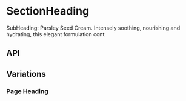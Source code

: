 
<Meta title="Components/SectionHeading" component={SectionHeading} />

# SectionHeading

<Preview>
  <Story name="Base component">
    <div style={{ border: '1px solid #333', margin: '20px'}}>
      <SectionHeading
        eyebrow={knobs.text(
          'eyebrow',
          'Eyebrow: Offers fortification of the highest order against free radicals.',
          'Copy',
        )}
        heading={knobs.text(
          'heading',
          'Heading: Fortification of the highest order. Parsley Seed Anti-Oxidant Facial Hydrating Cream.',
          'Copy',
        )}
        isFlush={knobs.boolean('isFlush', false, 'Presentation')}
        id="Anti-Oxidant"
        isPageHeading={knobs.boolean('isPageHeading', false, 'Presentation')}
        subHeading={knobs.text(
          'subHeading',
          'SubHeading: Parsley Seed Cream. Intensely soothing, nourishing and hydrating, this elegant formulation contains a potent blend of botanicals that offer fortification of the highest order against free radicals.',
          'Copy',
        )}
        theme={knobs.select('theme', ['dark', 'light'], 'dark', 'Presentation')}
        fontFamily={knobs.select('fontFamily', ['Suisse', 'Zapf'], 'Zapf', 'Presentation')}
        paddingBottom={knobs.select('paddingBottom', ['none', 'small', 'medium', 'large'], 'none', 'Presentation')}
      />
    </div>
    <p>SubHeading: Parsley Seed Cream. Intensely soothing, nourishing and hydrating, this elegant formulation cont</p>
  </Story>
</Preview>

## API

<Props of={SectionHeading} />

## Variations

### Page Heading

<Preview>
  <Story name="Page Heading">
    <SectionHeading
      heading="Page Heading: Fortification of the highest order. Parsley Seed Anti-Oxidant Facial Hydrating Cream."
      isPageHeading={true}
    />
  </Story>
</Preview>
